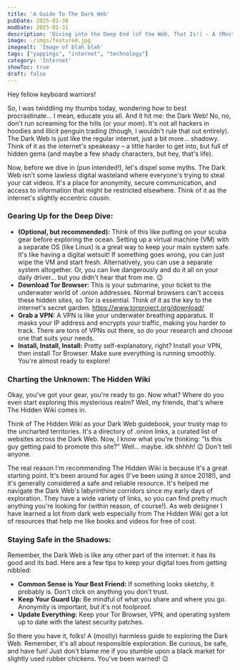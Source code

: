 ```yaml
---
title: 'A Guide To The Dark Web'
pubDate: 2025-01-30
modDate: 2025-01-31
description: 'Diving into the Deep End (of the Web, That Is!) - A (Mostly) Harmless Guide to the Dark Web'
image: ./imgs/featured.jpg
imagealt: 'Image of blah blah'
tags: ["yappings", "internet", "technology"]
category: 'Internet'
showToc: true
draft: false
---
```

Hey fellow keyboard warriors!

So, I was twiddling my thumbs today, wondering how to best procrastinate... I mean, educate you all. And it hit me: the Dark Web! No, no, don't run screaming for the hills (or your mom). It's not all hackers in hoodies and illicit penguin trading (though, I wouldn't rule that out entirely). The Dark Web is just like the regular internet, just a bit more… shadowy. Think of it as the internet's speakeasy – a little harder to get into, but full of hidden gems (and maybe a few shady characters, but hey, that's life).

Now, before we dive in (pun intended!), let's dispel some myths. The Dark Web isn't some lawless digital wasteland where everyone's trying to steal your cat videos. It's a place for anonymity, secure communication, and access to information that might be restricted elsewhere. Think of it as the internet's slightly eccentric cousin.

### Gearing Up for the Deep Dive:​
- **(Optional, but recommended):** Think of this like putting on your scuba gear before exploring the ocean. Setting up a virtual machine (VM) with a separate OS (like Linux) is a great way to keep your main system safe. It's like having a digital wetsuit! If something goes wrong, you can just wipe the VM and start fresh. Alternatively, you can use a separate system altogether. Or, you can live dangerously and do it all on your daily driver... but you didn't hear that from me. 😉
- **Download Tor Browser:** This is your submarine, your ticket to the underwater world of .onion addresses. Normal browsers can't access these hidden sites, so Tor is essential. Think of it as the key to the internet's secret garden. https://www.torproject.org/download/
- **Grab a VPN:** A VPN is like your underwater breathing apparatus. It masks your IP address and encrypts your traffic, making you harder to track. There are tons of VPNs out there, so do your research and choose one that suits your needs.
- **Install, Install, Install:** Pretty self-explanatory, right? Install your VPN, then install Tor Browser. Make sure everything is running smoothly. You're almost ready to explore!

### Charting the Unknown: The Hidden Wiki​
Okay, you've got your gear, you're ready to go. Now what? Where do you even start exploring this mysterious realm? Well, my friends, that's where The Hidden Wiki comes in.

Think of The Hidden Wiki as your Dark Web guidebook, your trusty map to the uncharted territories. It's a directory of .onion links, a curated list of websites across the Dark Web. Now, I know what you're thinking: "Is this guy getting paid to promote this site?" Well… maybe. idk shhhh! 😉 Don't tell anyone.

The real reason I'm recommending The Hidden Wiki is because it's a great starting point. It's been around for ages (I've been using it since 2018!), and it's generally considered a safe and reliable resource. It's helped me navigate the Dark Web's labyrinthine corridors since my early days of exploration. They have a wide variety of links, so you can find pretty much anything you're looking for (within reason, of course!). As web designer I have learned a lot from dark web especially from The Hidden Wiki got a lot of resources that help me like books and videos for free of cost.

### Staying Safe in the Shadows:​

Remember, the Dark Web is like any other part of the internet: it has its good and its bad. Here are a few tips to keep your digital toes from getting nibbled:

- **Common Sense is Your Best Friend:** If something looks sketchy, it probably is. Don't click on anything you don't trust.
- **Keep Your Guard Up:** Be mindful of what you share and where you go. Anonymity is important, but it's not foolproof.
- **Update Everything:** Keep your Tor Browser, VPN, and operating system up to date with the latest security patches.

So there you have it, folks! A (mostly) harmless guide to exploring the Dark Web. Remember, it's all about responsible exploration. Be curious, be safe, and have fun! Just don't blame me if you stumble upon a black market for slightly used rubber chickens. You've been warned! 😉